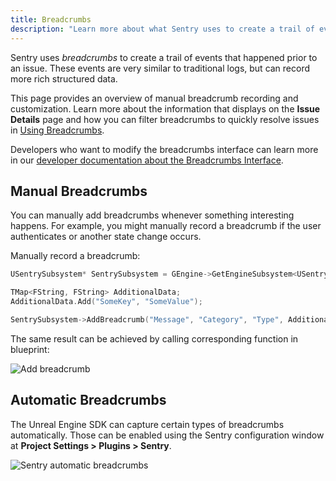 ```yaml
---
title: Breadcrumbs
description: "Learn more about what Sentry uses to create a trail of events (breadcrumbs) that happened prior to an issue."
---
```


Sentry uses _breadcrumbs_ to create a trail of events that happened prior to an issue. These events are very similar to traditional logs, but can record more rich structured data.

This page provides an overview of manual breadcrumb recording and customization. Learn more about the information that displays on the **Issue Details** page and how you can filter breadcrumbs to quickly resolve issues in [Using Breadcrumbs](/product/error-monitoring/breadcrumbs).

<Alert title="Learn about SDK usage">

Developers who want to modify the breadcrumbs interface can learn more in our [developer documentation about the Breadcrumbs Interface](https://develop.sentry.dev/sdk/data-model/event-payloads/breadcrumbs/).

</Alert>

## Manual Breadcrumbs

You can manually add breadcrumbs whenever something interesting happens. For example, you might manually record a breadcrumb if the user authenticates or another state change occurs.

Manually record a breadcrumb:

```cpp
USentrySubsystem* SentrySubsystem = GEngine->GetEngineSubsystem<USentrySubsystem>();

TMap<FString, FString> AdditionalData;
AdditionalData.Add("SomeKey", "SomeValue");

SentrySubsystem->AddBreadcrumb("Message", "Category", "Type", AdditionalData, ESentryLevel::Info);
```

The same result can be achieved by calling corresponding function in blueprint:

![Add breadcrumb](./img/unreal_breadcrumb.png)

## Automatic Breadcrumbs

The Unreal Engine SDK can capture certain types of breadcrumbs automatically. Those can be enabled using the Sentry configuration window at **Project Settings > Plugins > Sentry**.

![Sentry automatic breadcrumbs](./img/unreal_automatic_breadcrumbs.png)
